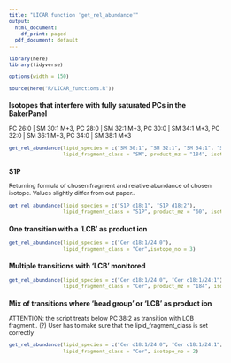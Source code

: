 ```yaml
---
title: "LICAR function 'get_rel_abundance'"
output:
  html_document:
    df_print: paged
  pdf_document: default
---
```


```{=html}
<style type="text/css">
  body{
  font-size: 08pt;
}
</style>
```
```r
library(here)
library(tidyverse)

options(width = 150)

source(here("R/LICAR_functions.R"))
```

### Isotopes that interfere with fully saturated PCs in the BakerPanel

PC 26:0 \| SM 30:1 M+3, PC 28:0 \| SM 32:1 M+3, PC 30:0 \| SM 34:1 M+3, PC 32:0 \| SM 36:1 M+3, PC 34:0 \| SM 38:1 M+3

```r
get_rel_abundance(lipid_species = c("SM 30:1", "SM 32:1", "SM 34:1", "SM 36:1", "SM 38:1"), 
                  lipid_fragment_class = "SM", product_mz = "184", isotope_no = 3)
```

### S1P

Returning formula of chosen fragment and relative abundance of chosen isotope. Values slightly differ from out paper..

```r
get_rel_abundance(lipid_species = c("S1P d18:1", "S1P d18:2"), 
                  lipid_fragment_class = "S1P", product_mz = "60", isotope_no = 2)
```

### One transition with a 'LCB' as product ion

```r
get_rel_abundance(lipid_species = c("Cer d18:1/24:0"), 
                  lipid_fragment_class = "Cer",isotope_no = 3)
```

### Multiple transitions with 'LCB' monitored

```r
get_rel_abundance(lipid_species = c("Cer d18:1/24:0", "Cer d18:1/24:1"), 
                  lipid_fragment_class = "Cer", product_mz = "184", isotope_no = 3) 
```

### Mix of transitions where 'head group' or 'LCB' as product ion

ATTENTION: the script treats below PC 38:2 as transition with LCB fragment.. (?) User has to make sure that the lipid_fragment_class is set correctly

```r
get_rel_abundance(lipid_species = c("Cer d18:1/24:0", "Cer d18:1/24:1", "PC 38:2"), 
                  lipid_fragment_class = "Cer", isotope_no = 2)
```
